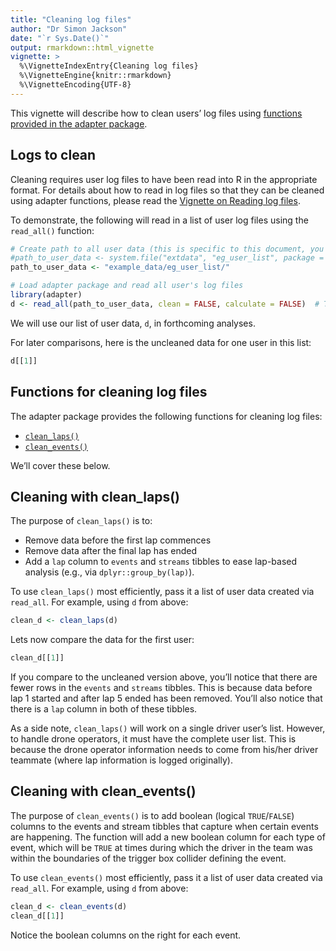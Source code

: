 ```yaml
---
title: "Cleaning log files"
author: "Dr Simon Jackson"
date: "`r Sys.Date()`"
output: rmarkdown::html_vignette
vignette: >
  %\VignetteIndexEntry{Cleaning log files}
  %\VignetteEngine{knitr::rmarkdown}
  %\VignetteEncoding{UTF-8}
---
```


This vignette will describe how to clean users' log files using [functions provided in the adapter package](#functions-for-cleaning-log-files).

## Logs to clean

Cleaning requires user log files to have been read into R in the appropriate format. For details about how to read in log files so that they can be cleaned using adapter functions, please read the [Vignette on Reading log files](reading.html).

To demonstrate, the following will read in a list of user log files using the `read_all()` function:

```r
# Create path to all user data (this is specific to this document, you'll need to create your own)
#path_to_user_data <- system.file("extdata", "eg_user_list", package = "adapter")
path_to_user_data <- "example_data/eg_user_list/"

# Load adapter package and read all user's log files
library(adapter)
d <- read_all(path_to_user_data, clean = FALSE, calculate = FALSE)  # Turn cleaning off so that we can do it separately
```

We will use our list of user data, `d`, in forthcoming analyses.

For later comparisons, here is the uncleaned data for one user in this list:

```r
d[[1]]
```

## Functions for cleaning log files

The adapter package provides the following functions for cleaning log files:

- [`clean_laps()`](#cleaning-with-clean_laps)
- [`clean_events()`](#cleaning-with-clean_events)

We'll cover these below.

## Cleaning with clean_laps()

The purpose of `clean_laps()` is to:

- Remove data before the first lap commences
- Remove data after the final lap has ended
- Add a `lap` column to `events` and `streams` tibbles to ease lap-based analysis (e.g., via `dplyr::group_by(lap)`).

To use `clean_laps()` most efficiently, pass it a list of user data created via `read_all`. For example, using `d` from above:

```r
clean_d <- clean_laps(d)
```

Lets now compare the data for the first user:

```r
clean_d[[1]]
```

If you compare to the uncleaned version above, you'll notice that there are fewer rows in the `events` and `streams` tibbles. This is because data before lap 1 started and after lap 5 ended has been removed. You'll also notice that there is a `lap` column in both of these tibbles.

As a side note, `clean_laps()` will work on a single driver user's list. However, to handle drone operators, it must have the complete user list. This is because the drone operator information needs to come from his/her driver teammate (where lap information is logged originally).

## Cleaning with clean_events()

The purpose of `clean_events()` is to add boolean (logical `TRUE`/`FALSE`) columns to the events and stream tibbles that capture when certain events are happening. The function will add a new boolean column for each type of event, which will be `TRUE` at times during which the driver in the team was within the boundaries of the trigger box collider defining the event.

To use `clean_events()` most efficiently, pass it a list of user data created via `read_all`. For example, using `d` from above:

```r
clean_d <- clean_events(d)
clean_d[[1]]
```

Notice the boolean columns on the right for each event.
